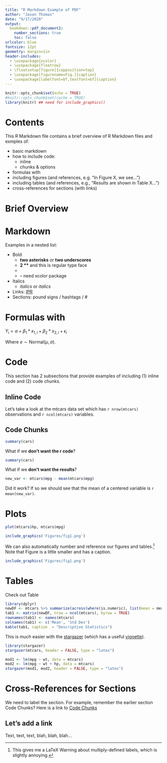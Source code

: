 ```yaml
---
title: "R Markdown Example of PDF"
author: "Jason Thomas"
date: "9/17/2020"
output: 
  bookdown::pdf_document2:
    number_sections: true
    toc: false
urlcolor: blue
fontsize: 12pt
geometry: margin=1in
header-includes:
  - \usepackage{xcolor}
  - \usepackage{floatrow}
  - \floatsetup[figure]{capposition=top}
  - \usepackage[figurename=Fig.]{caption}
  - \usepackage[labelfont=bf,textfont=bf]{caption}
---
```


```r
knitr::opts_chunk$set(echo = TRUE)
#knitr::opts_chunk$set(cache = TRUE)
library(knitr) ## need for include_graphics()
```

# Contents

This R Markdown file contains a brief overview of R Markdown files and
exmples of:

* basic markdown
* how to include code:
  + inline
  + chunks & options
* formulas with \LaTeX 
* including figures (and references, e.g. "In Figure X, we see...")
* including tables (and references, e.g., "Results are shown in Table X...")
* cross-references for sections (with links)

# Brief Overview

# Markdown

Examples in a nested list:

* Bold
    + **two asterisks** or __two underscores__
    + **2 \*\*** and this is regular type face
    + \underline{test}
    + \textcolor{red}{is this red?} -- need xcolor \LaTeX package
* Italics
    + *italics* or _italics_
* Links: [IPR](https://ipr.osu.edu)
* Sections: pound signs / hashtags / \#


# Formulas with \LaTeX

$Y_i = \alpha + \beta_1 * x_{1,i} + \beta_2 * x_{2,i} + \epsilon_i$

Where $e \sim \mbox{Normal}(\mu, \sigma)$.

# Code

This section has 2 subsections that provide examples of including (1) inline code and (2) code chunks.

## Inline Code

Let's take a look at the mtcars data set which has `r nrow(mtcars)` observations and `r ncol(mtcars)` variables.


## Code Chunks

```r
summary(cars)
```


What if we **don't want the r code**?

```r
summary(cars)
```


What if we **don't want the results**?

```r
new_var <- mtcars$mpg - mean(mtcars$mpg)
```

Did it work?  If so we should see that the mean of a centered variable is `r mean(new_var)`.


# Plots

```r
plot(mtcars$hp, mtcars$mpg)
```


```r
include_graphics('Figures/fig1.png')
```


We can also automatically number and reference our figures and tables.^[This gives me a LaTeX Warning about multiply-defined labels, which is slightly annoying.]  Note that Figure \ref{fig:fig1b} is a little smaller and has a caption.

```r
include_graphics('Figures/fig1.png')
```


# Tables

Check out Table \ref{tab:tab1}

```r
library(dplyr)
newDF <- mtcars %>% summarize(across(where(is.numeric), list(mean = mean, sd = sd)))
tab1 <- matrix(newDF, nrow = ncol(mtcars), byrow = TRUE)
rownames(tab1) <- names(mtcars)
colnames(tab1) <- c('Mean', 'Std Dev')
kable(tab1, caption  = "Descriptive Statistics")
```


This is *much* easier with the [stargazer](https://cran.r-project.org/web/packages/stargazer/index.html) (which
has a useful [vignette](https://cran.r-project.org/web/packages/stargazer/vignettes/stargazer.pdf)).  

```r
library(stargazer)
stargazer(mtcars, header = FALSE, type = "latex")
```


```r
mod1 <- lm(mpg ~ wt, data = mtcars)
mod2 <- lm(mpg ~ wt + hp, data = mtcars)
stargazer(mod1, mod2, header = FALSE, type = "latex")
```

# Cross-References for Sections

We need to label the section.  For example, remember the earlier section Code Chunks?  Here
is a link to [Code Chunks]

## Let's add a link {#add_link}

Text, text, text, blah, blah, blah...

